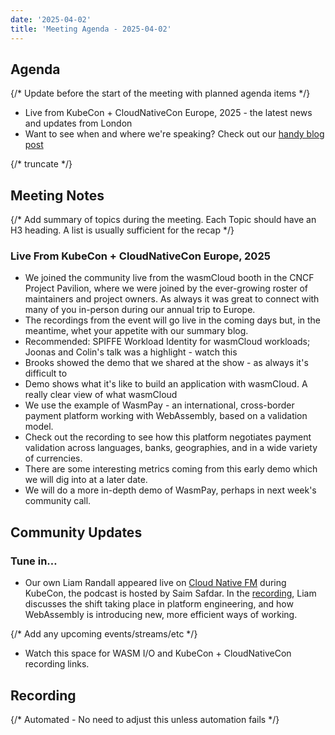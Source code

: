 ```yaml
---
date: '2025-04-02'
title: 'Meeting Agenda - 2025-04-02'
---
```


## Agenda

{/* Update before the start of the meeting with planned agenda items */}

- Live from KubeCon + CloudNativeCon Europe, 2025 - the latest news and updates from London
- Want to see when and where we're speaking? Check out our [handy blog post](https://wasmcloud.com/blog/2025-04-01-wasmcloud-at-kubecon-cloudnativecon-europe-2025/)

{/* truncate */}

## Meeting Notes

{/* Add summary of topics during the meeting. Each Topic should have an H3 heading. A list is usually sufficient for the recap */}

### Live From KubeCon + CloudNativeCon Europe, 2025

- We joined the community live from the wasmCloud booth in the CNCF Project Pavilion, where we were joined by the ever-growing roster of maintainers and project owners. As always it was great to connect with many of you in-person during our annual trip to Europe.
- The recordings from the event will go live in the coming days but, in the meantime, whet your appetite with our summary blog.
- Recommended: SPIFFE Workload Identity for wasmCloud workloads; Joonas and Colin's talk was a highlight - watch this 
- Brooks showed the demo that we shared at the show - as always it's difficult to 
- Demo shows what it's like to build an application with wasmCloud. A really clear view of what wasmCloud 
- We use the example of WasmPay - an international, cross-border payment platform working with WebAssembly, based on a validation model.
- Check out the recording to see how this platform negotiates payment validation across languages, banks, geographies, and in a wide variety of currencies.
- There are some interesting metrics coming from this early demo which we will dig into at a later date.
- We will do a more in-depth demo of WasmPay, perhaps in next week's community call.

## Community Updates

### Tune in…

- Our own Liam Randall appeared live on [Cloud Native FM](https://www.youtube.com/live/7OhQ5Qzc7ZU) during KubeCon, the podcast is hosted by Saim Safdar. In the [recording](https://www.youtube.com/live/7OhQ5Qzc7ZU), Liam discusses the shift taking place in platform engineering, and how WebAssembly is introducing new, more efficient ways of working.

{/* Add any upcoming events/streams/etc */}

- Watch this space for WASM I/O and KubeCon + CloudNativeCon recording links.

## Recording

{/* Automated - No need to adjust this unless automation fails */}

<YouTube url="https://www.youtube.com/watch?v=MUzqVBM8mkQ" />
